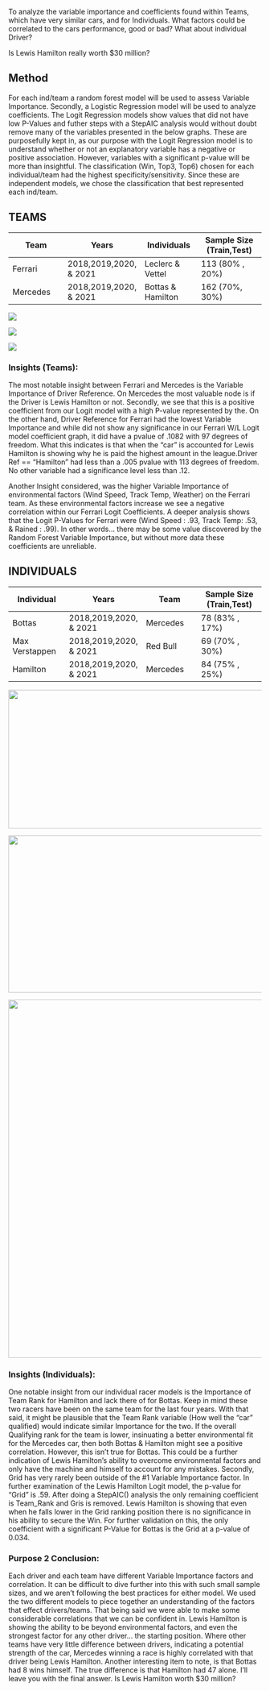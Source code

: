 To analyze the variable importance and coefficients found within Teams, which have very similar cars, and for Individuals. What factors could be correlated to the cars performance, good or bad? What about individual Driver?

Is Lewis Hamilton really worth \$30 million?

## Method

For each ind/team a random forest model will be used to assess Variable Importance. Secondly, a Logistic Regression model will be used to analyze coefficients. The Logit Regression models show values that did not have low P-Values and futher steps with a StepAIC analysis would without doubt remove many of the variables presented in the below graphs. These are purposefully kept in, as our purpose with the Logit Regression model is to understand whether or not an explanatory variable has a negative or positive association. However, variables with a significant p-value will be more than insightful. The classification (Win, Top3, Top6) chosen for each individual/team had the highest specificity/sensitivity. Since these are independent models, we chose the classification that best represented each ind/team.

## TEAMS

| Team     | Years                  | Individuals       | Sample Size (Train,Test) |
|-----------------|-------------------|-----------------|--------------------|
| Ferrari  | 2018,2019,2020, & 2021 | Leclerc & Vettel  | 113 (80% , 20%)          |
| Mercedes | 2018,2019,2020, & 2021 | Bottas & Hamilton | 162 (70%, 30%)           |

![](images/VI_Team.jpg)

![](images/Team_Coef.jpg)

![](images/roc_teams.jpg)

### Insights (Teams):

The most notable insight between Ferrari and Mercedes is the Variable Importance of Driver Reference. On Mercedes the most valuable node is if the Driver is Lewis Hamilton or not. Secondly, we see that this is a positive coefficient from our Logit model with a high P-value represented by the. On the other hand, Driver Reference for Ferrari had the lowest Variable Importance and while did not show any significance in our Ferrari W/L Logit model coefficient graph, it did have a pvalue of .1082 with 97 degrees of freedom. What this indicates is that when the "car" is accounted for Lewis Hamilton is showing why he is paid the highest amount in the league.Driver Ref == "Hamilton" had less than a .005 pvalue with 113 degrees of freedom. No other variable had a significance level less than .12.

Another Insight considered, was the higher Variable Importance of environmental factors (Wind Speed, Track Temp, Weather) on the Ferrari team. As these environmental factors increase we see a negative correlation within our Ferrari Logit Coefficients. A deeper analysis shows that the Logit P-Values for Ferrari were (Wind Speed : .93, Track Temp: .53, & Rained : .99). In other words... there may be some value discovered by the Random Forest Variable Importance, but without more data these coefficients are unreliable.

## INDIVIDUALS

| Individual     | Years                  | Team     | Sample Size (Train,Test) |
|-----------------|-------------------|-----------------|--------------------|
| Bottas         | 2018,2019,2020, & 2021 | Mercedes | 78 (83% , 17%)           |
| Max Verstappen | 2018,2019,2020, & 2021 | Red Bull | 69 (70% , 30%)           |
| Hamilton       | 2018,2019,2020, & 2021 | Mercedes | 84 (75% , 25%)           |

![](images/Ind_VI.jpg){width="723" height="275"}

![](images/ind_coef.jpg){width="1764" height="312"}

![](images/ind_roc.jpg){width="711"}

### Insights (Individuals):

One notable insight from our individual racer models is the Importance of Team Rank for Hamilton and lack there of for Bottas. Keep in mind these two racers have been on the same team for the last four years. With that said, it might be plausible that the Team Rank variable (How well the "car" qualified) would indicate similar Importance for the two. If the overall Qualifying rank for the team is lower, insinuating a better environmental fit for the Mercedes car, then both Bottas & Hamilton might see a positive correlation. However, this isn't true for Bottas. This could be a further indication of Lewis Hamilton's ability to overcome environmental factors and only have the machine and himself to account for any mistakes. Secondly, Grid has very rarely been outside of the #1 Variable Importance factor. In further examination of the Lewis Hamilton Logit model, the p-value for "Grid" is .59. After doing a StepAIC() analysis the only remaining coefficient is Team_Rank and Gris is removed. Lewis Hamilton is showing that even when he falls lower in the Grid ranking position there is no significance in his ability to secure the Win. For further validation on this, the only coefficient with a significant P-Value for Bottas is the Grid at a p-value of 0.034.

### Purpose 2 Conclusion:

Each driver and each team have different Variable Importance factors and correlation. It can be difficult to dive further into this with such small sample sizes, and we aren't following the best practices for either model. We used the two different models to piece together an understanding of the factors that effect drivers/teams. That being said we were able to make some considerable correlations that we can be confident in. Lewis Hamilton is showing the ability to be beyond environmental factors, and even the strongest factor for any other driver... the starting position. Where other teams have very little difference between drivers, indicating a potential strength of the car, Mercedes winning a race is highly correlated with that driver being Lewis Hamilton. Another interesting item to note, is that Bottas had 8 wins himself. The true difference is that Hamilton had 47 alone. I'll leave you with the final answer. Is Lewis Hamilton worth \$30 million?
